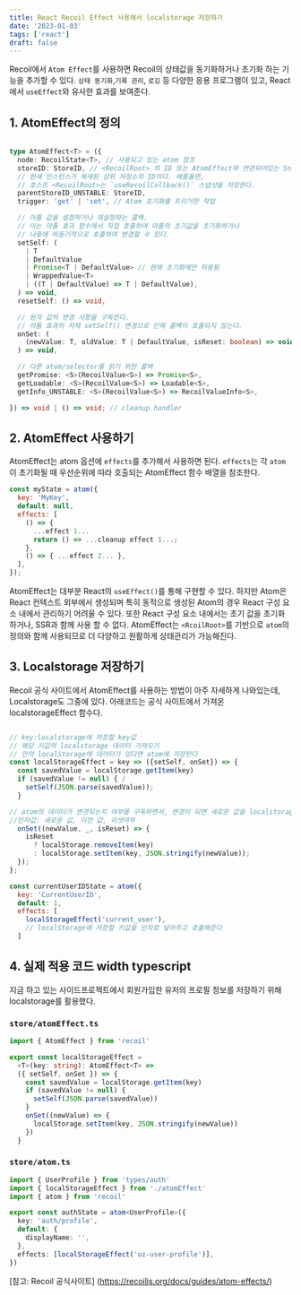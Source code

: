 ```yaml
---
title: React Recoil Effect 사용해서 localstorage 저장하기
date: '2023-01-03'
tags: ['react']
draft: false
---
```


Recoil에서 `Atom Effect`를 사용하면 Recoil의 상태값을 동기화하거나 초기화 하는 기능을 추가할 수 있다.
`상태 동기화`,`기록 관리`, `로깅` 등 다양한 응용 프로그램이 있고, React에서 `useEffect`와 유사한 효과를 보여준다.

## 1. AtomEffect의 정의

```typescript

type AtomEffect<T> = ({
  node: RecoilState<T>, // 사용되고 있는 atom 참조
  storeID: StoreID, // <RecoilRoot> 의 ID 또는 AtomEffect와 연관되어있는 Snapshot store
  // 현재 인스턴스가 복제된 상위 저장소의 ID이다. 예를들면,
  // 호스트 <RecoilRoot>는 `useRecoilCallback()` 스냅샷을 저장한다.
  parentStoreID_UNSTABLE: StoreID,
  trigger: 'get' | 'set', // Atom 초기화를 트리거한 작업

  // 아톰 값을 설정하거나 재설정하는 콜백.
  // 이는 아톰 효과 함수에서 직접 호출하여 아톰의 초기값을 초기화하거나
  // 나중에 비동기적으로 호출하여 변경할 수 있다.
  setSelf: (
    | T
    | DefaultValue
    | Promise<T | DefaultValue> // 현재 초기화에만 허용됨
    | WrappedValue<T>
    | ((T | DefaultValue) => T | DefaultValue),
  ) => void,
  resetSelf: () => void,

  // 원자 값의 변경 사항을 구독한다.
  // 아톰 효과의 자체 setSelf() 변경으로 인해 콜백이 호출되지 않는다.
  onSet: (
    (newValue: T, oldValue: T | DefaultValue, isReset: boolean) => void,
  ) => void,

  // 다른 atom/selector를 읽기 위한 콜백
  getPromise: <S>(RecoilValue<S>) => Promise<S>,
  getLoadable: <S>(RecoilValue<S>) => Loadable<S>,
  getInfo_UNSTABLE: <S>(RecoilValue<S>) => RecoilValueInfo<S>,

}) => void | () => void; // cleanup handler
```

## 2. AtomEffect 사용하기

AtomEffect는 atom 옵션에 `effects`를 추가해서 사용하면 된다. `effects`는 각 `atom`이 초기화될 때 우선순위에 따라
호출되는 AtomEffect 함수 배열을 참조한다.

```javascript
const myState = atom({
  key: 'MyKey',
  default: null,
  effects: [
    () => {
      ...effect 1...
      return () => ...cleanup effect 1...;
    },
    () => { ...effect 2... },
  ],
});

```

AtomEffect는 대부분 React의 `useEffect()`를 통해 구현할 수 있다. 하지만 Atom은 React 컨텍스트 외부에서 생성되며
특히 동적으로 생성된 Atom의 경우 React 구성 요소 내에서 관리하기 어려울 수 있다. 또한 React 구성 요소 내에서는 초기 값을 초기화 하거나,
SSR과 함께 사용 할 수 없다. AtomEffect는 `<RcoilRoot>`를 기반으로 `atom`의 정의와 함께 사용되므로 더 다양하고 원활하게 상태관리가 가능해진다.

## 3. Localstorage 저장하기

Recoil 공식 사이트에서 AtomEffect를 사용하는 방법이 아주 자세하게 나와있는데, Localstorage도 그중에 있다.
아래코드는 공식 사이트에서 가져온 localstorageEffect 함수다.

```javascript

// key:localstorage에 저장할 key값
// 해당 키값의 localstorage 데이터 가져오기
// 만약 localStorage에 데이터가 있다면 atom에 저장한다
const localStorageEffect = key => ({setSelf, onSet}) => {
  const savedValue = localStorage.getItem(key)
  if (savedValue != null) { /
    setSelf(JSON.parse(savedValue));
  }

// atom의 데이터가 변경되는지 여부를 구독하면서, 변경이 되면 새로운 값을 localstorage에 저장한다.
//인자값: 새로운 값, 이전 값, 리셋여부
  onSet((newValue, _, isReset) => {
    isReset
      ? localStorage.removeItem(key)
      : localStorage.setItem(key, JSON.stringify(newValue));
  });
};

const currentUserIDState = atom({
  key: 'CurrentUserID',
  default: 1,
  effects: [
    localStorageEffect('current_user'),
	// localStorage에 저장할 키값을 인자로 넣어주고 호출해준다
  ]
```

## 4. 실제 적용 코드 width typescript

지금 하고 있는 사이드프로젝트에서 회원가입한 유저의 프로필 정보를 저장하기 위해 localstorage를 활용했다.

### `store/atomEffect.ts`

```typescript
import { AtomEffect } from 'recoil'

export const localStorageEffect =
  <T>(key: string): AtomEffect<T> =>
  ({ setSelf, onSet }) => {
    const savedValue = localStorage.getItem(key)
    if (savedValue != null) {
      setSelf(JSON.parse(savedValue))
    }
    onSet((newValue) => {
      localStorage.setItem(key, JSON.stringify(newValue))
    })
  }
```

### `store/atom.ts`

```typescript
import { UserProfile } from 'types/auth'
import { localStorageEffect } from './atomEffect'
import { atom } from 'recoil'

export const authState = atom<UserProfile>({
  key: 'auth/profile',
  default: {
    displayName: '',
  },
  effects: [localStorageEffect('oz-user-profile')],
})
```

[참고: Recoil 공식사이트] (https://recoiljs.org/docs/guides/atom-effects/)
